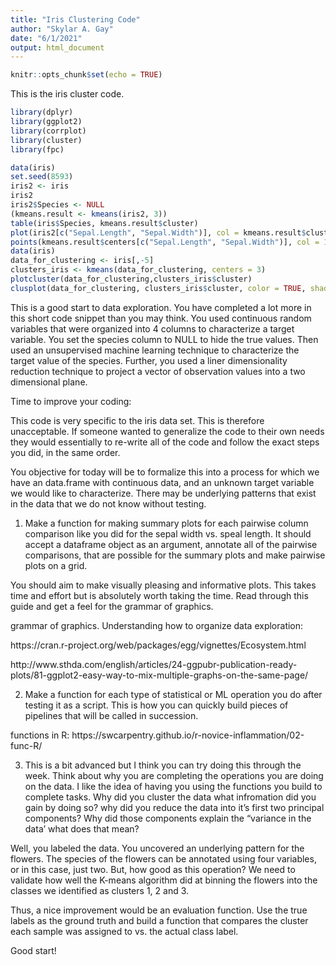 ---
title: "Iris Clustering Code"
author: "Skylar A. Gay"
date: "6/1/2021"
output: html_document
---

```{r setup, include=FALSE}
knitr::opts_chunk$set(echo = TRUE)
```
This is the iris cluster code.


```{r}



library(dplyr)
library(ggplot2)
library(corrplot)
library(cluster) 
library(fpc)

data(iris)
set.seed(8593)
iris2 <- iris
iris2
iris2$Species <- NULL
(kmeans.result <- kmeans(iris2, 3))
table(iris$Species, kmeans.result$cluster)
plot(iris2[c("Sepal.Length", "Sepal.Width")], col = kmeans.result$cluster)
points(kmeans.result$centers[c("Sepal.Length", "Sepal.Width")], col = 1:3, pch = 8, cex= 2)
data(iris) 
data_for_clustering <- iris[,-5] 
clusters_iris <- kmeans(data_for_clustering, centers = 3) 
plotcluster(data_for_clustering,clusters_iris$cluster) 
clusplot(data_for_clustering, clusters_iris$cluster, color = TRUE, shade = TRUE)


```
This is a good start to data exploration. You have completed a lot more in this short code snippet than you may think. You used continuous random variables that were organized into 4 columns to characterize a target variable. You set the species column to NULL to hide the true values. Then used an unsupervised machine learning technique to characterize the target value of the species. Further, you used a liner dimensionality reduction technique to project a vector of observation values into a two dimensional plane. 


Time to improve your coding:

This code is very specific to the iris data set. This is therefore unacceptable. If someone wanted to generalize the code to their own needs they would essentially to re-write all of the code and follow the exact steps you did, in the same order. 


You objective for today will be to formalize this into a process for which we have an data.frame with continuous data, and an unknown target variable we would like to characterize. There may be underlying patterns that exist in the data that we do not know without testing.

1. Make a function for making summary plots for each pairwise column comparison like you did for the sepal width vs. speal length. It should accept a dataframe object as an argument, annotate all of the pairwise comparisons, that are possible for the summary plots and make pairwise plots on a grid. 

You should aim to make visually pleasing and informative plots. This takes time and effort but is absolutely worth taking the time. Read through this guide and get a feel for the grammar of graphics. 

grammar of graphics. Understanding how to organize data exploration:

https://cran.r-project.org/web/packages/egg/vignettes/Ecosystem.html

http://www.sthda.com/english/articles/24-ggpubr-publication-ready-plots/81-ggplot2-easy-way-to-mix-multiple-graphs-on-the-same-page/



2. Make a function for each type of statistical or ML operation you do after testing it as a script. This is how you can quickly build pieces of pipelines that will be called in succession. 

functions in R:
https://swcarpentry.github.io/r-novice-inflammation/02-func-R/

3. This is a bit advanced but I think you can try doing this through the week. Think about why you are completing the operations you are doing on the data. I like the idea of having you using the functions you build to complete tasks. Why did you cluster the data what infromation did you gain by doing so? why did you reduce the data into it's first two principal components? Why did those components explain the "variance in the data' what does that mean?

Well, you labeled the data. You uncovered an underlying pattern for the flowers. The species of the flowers can be annotated using four variables, or in this case, just two. But, how good as this operation? We need to validate how well the K-means algorithm did at binning the flowers into the classes we identified as clusters 1, 2 and 3. 

Thus, a nice improvement would be an evaluation function. Use the true labels as the ground truth and build a function that compares the cluster each sample was assigned to vs. the actual class label.

Good start!
